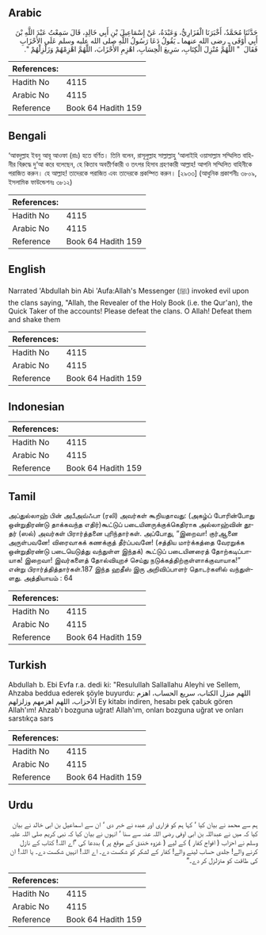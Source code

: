 ## Arabic


<div dir="rtl" lang="ar" style={{fontSize:'larger',backgroundColor:'#f8f9fa',padding:20}}>
حَدَّثَنَا مُحَمَّدٌ، أَخْبَرَنَا الْفَزَارِيُّ، وَعَبْدَةُ، عَنْ إِسْمَاعِيلَ بْنِ أَبِي خَالِدٍ، قَالَ سَمِعْتُ عَبْدَ اللَّهِ بْنَ أَبِي أَوْفَى ـ رضى الله عنهما ـ يَقُولُ دَعَا رَسُولُ اللَّهِ صلى الله عليه وسلم عَلَى الأَحْزَابِ فَقَالَ ‏ "‏ اللَّهُمَّ مُنْزِلَ الْكِتَابِ، سَرِيعَ الْحِسَابِ، اهْزِمِ الأَحْزَابَ، اللَّهُمَّ اهْزِمْهُمْ وَزَلْزِلْهُمْ ‏"‏‏.‏
</div>
<div style={{backgroundColor:'#f8f9fa',padding:20, marginBottom: 10}}><table> <thead> <tr> <th>References:</th> <th></th> </tr> </thead> <tbody><tr><td>Hadith No</td><td>4115</td></tr><tr><td>Arabic No</td><td>4115</td></tr><tr><td>Reference</td><td>Book 64 Hadith 159</td></tr></tbody></table></div>

## Bengali


<div dir="ltr" lang="bn" style={{fontSize:'larger',backgroundColor:'#f8f9fa',padding:20}}>
‘আবদুল্লাহ ইবনু আবূ আওফা (রাঃ) হতে বর্ণিত। তিনি বলেন, রাসূলুল্লাহ সাল্লাল্লাহু ‘আলাইহি ওয়াসাল্লাম সম্মিলিত বাহিনীর বিরুদ্ধে দু‘আ করে বলেছেন, হে কিতাব অবতীর্ণকারী ও তৎপর হিসাব গ্রহণকারী আল্লাহ! আপনি সম্মিলিত বাহিনীকে পরাজিত করুন। হে আল্লাহ! তাদেরকে পরাজিত এবং তাদেরকে প্রকম্পিত করুন। [২৯৩৩] (আধুনিক প্রকাশনীঃ ৩৮০৯, ইসলামিক ফাউন্ডেশনঃ ৩৮১২)
</div>
<div style={{backgroundColor:'#f8f9fa',padding:20, marginBottom: 10}}><table> <thead> <tr> <th>References:</th> <th></th> </tr> </thead> <tbody><tr><td>Hadith No</td><td>4115</td></tr><tr><td>Arabic No</td><td>4115</td></tr><tr><td>Reference</td><td>Book 64 Hadith 159</td></tr></tbody></table></div>

## English


<div dir="ltr" lang="en" style={{fontSize:'larger',backgroundColor:'#f8f9fa',padding:20}}>
Narrated 'Abdullah bin Abi 'Aufa:Allah's Messenger (ﷺ) invoked evil upon the clans saying, "Allah, the Revealer of the Holy Book (i.e. the Qur'an), the Quick Taker of the accounts! Please defeat the clans. O Allah! Defeat them and shake them
</div>
<div style={{backgroundColor:'#f8f9fa',padding:20, marginBottom: 10}}><table> <thead> <tr> <th>References:</th> <th></th> </tr> </thead> <tbody><tr><td>Hadith No</td><td>4115</td></tr><tr><td>Arabic No</td><td>4115</td></tr><tr><td>Reference</td><td>Book 64 Hadith 159</td></tr></tbody></table></div>

## Indonesian


<div dir="ltr" lang="id" style={{fontSize:'larger',backgroundColor:'#f8f9fa',padding:20}}>

</div>
<div style={{backgroundColor:'#f8f9fa',padding:20, marginBottom: 10}}><table> <thead> <tr> <th>References:</th> <th></th> </tr> </thead> <tbody><tr><td>Hadith No</td><td>4115</td></tr><tr><td>Arabic No</td><td>4115</td></tr><tr><td>Reference</td><td>Book 64 Hadith 159</td></tr></tbody></table></div>

## Tamil


<div dir="ltr" lang="ta" style={{fontSize:'larger',backgroundColor:'#f8f9fa',padding:20}}>
அப்துல்லாஹ் பின் அபீஅவ்ஃபா (ரலி) அவர்கள் கூறியதாவது: (அகழ்ப் போரின்போது ஒன்றுதிரண்டு தாக்கவந்த எதிர்)கூட்டுப் படையினருக்குக்கெதிராக அல்லாஹ்வின் தூதர் (ஸல்) அவர்கள் பிரார்த்தனை புரிந்தார்கள். அப்போது, “இறைவா! குர்ஆனை அருள்பவனே! விரைவாகக் கணக்குத் தீர்ப்பவனே! (சத்திய மார்க்கத்தை வேரறுக்க ஒன்றுதிரண்டு படையெடுத்து வந்துள்ள இந்தக்) கூட்டுப் படையினரைத் தோற்கடிப்பாயாக! இறைவா! இவர்களைத் தோல்வியுறச் செய்து நடுக்கத்திற்குள்ளாக்குவாயாக!” என்று பிரார்த்தித்தார்கள்.187 இந்த ஹதீஸ் இரு அறிவிப்பாளர் தொடர்களில் வந்துள்ளது. அத்தியாயம் : 64
</div>
<div style={{backgroundColor:'#f8f9fa',padding:20, marginBottom: 10}}><table> <thead> <tr> <th>References:</th> <th></th> </tr> </thead> <tbody><tr><td>Hadith No</td><td>4115</td></tr><tr><td>Arabic No</td><td>4115</td></tr><tr><td>Reference</td><td>Book 64 Hadith 159</td></tr></tbody></table></div>

## Turkish


<div dir="ltr" lang="tr" style={{fontSize:'larger',backgroundColor:'#f8f9fa',padding:20}}>
Abdullah b. Ebi Evfa r.a. dedi ki: "Resulullah Sallallahu Aleyhi ve Sellem, Ahzaba beddua ederek şöyle buyurdu: اللهم منزل الكتاب، سريع الحساب، اهزم الأحزاب، اللهم اهزمهم وزلزلهم Ey kitabı indiren, hesabı pek çabuk gören Allah'ım! Ahzab'ı bozguna uğrat! Allah'ım, onları bozguna uğrat ve onları sarstıkça sars
</div>
<div style={{backgroundColor:'#f8f9fa',padding:20, marginBottom: 10}}><table> <thead> <tr> <th>References:</th> <th></th> </tr> </thead> <tbody><tr><td>Hadith No</td><td>4115</td></tr><tr><td>Arabic No</td><td>4115</td></tr><tr><td>Reference</td><td>Book 64 Hadith 159</td></tr></tbody></table></div>

## Urdu


<div dir="rtl" lang="ur" style={{fontSize:'larger',backgroundColor:'#f8f9fa',padding:20}}>
ہم سے محمد نے بیان کیا ‘ کہا ہم کو فزاری اور عبدہ نے خبر دی ‘ ان سے اسماعیل بن ابی خالد نے بیان کیا کہ میں نے عبداللہ بن ابی اوفی رضی اللہ عنہ سے سنا ‘ انہوں نے بیان کیا کہ نبی کریم صلی اللہ علیہ وسلم نے احزاب ( افواج کفار ) کے لیے ( غزوہ خندق کے موقع پر ) بددعا کی ”اے اللہ! کتاب کے نازل کرنے والے! جلدی حساب لینے والے! کفار کے لشکر کو شکست دے۔ اے اللہ! انہیں شکست دے۔ یا اللہ! ان کی طاقت کو متزلزل کر دے۔“
</div>
<div style={{backgroundColor:'#f8f9fa',padding:20, marginBottom: 10}}><table> <thead> <tr> <th>References:</th> <th></th> </tr> </thead> <tbody><tr><td>Hadith No</td><td>4115</td></tr><tr><td>Arabic No</td><td>4115</td></tr><tr><td>Reference</td><td>Book 64 Hadith 159</td></tr></tbody></table></div>